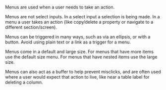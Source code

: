 
Menus are used when a user needs to take an action.

Menus are not select inputs. In a select input a selection is being made. In a menu a user takes an action (like copy/delete a property or navigate to a different section/screen).

<div
  className={css`
    margin: 40px 0px;
    width: auto;
    height: 312px;
    background-image: url('${CDN}/images/guidelines/LM-menus-1@3x.png');
    background-position: center center;
    background-repeat: no-repeat;
    background-size: contain;
  `}
/>

Menus can be triggered in many ways, such as via an ellipsis, or with a button. Avoid using plain text or a link as a trigger for a menu.

<div
  className={css`
    margin: 40px 0px;
    width: auto;
    height: 200px;
    background-image: url('${CDN}/images/guidelines/LM-menus-2@3x.png');
    background-position: center center;
    background-repeat: no-repeat;
    background-size: contain;
  `}
/>

Menus come in a default and large size. For menus that have more items use the default size menu. For menus that have nested items use the large size.

<div
  className={css`
    margin: 40px 0px;
    width: auto;
    height: 312px;
    background-image: url('${CDN}/images/guidelines/LM-menus-3@3x.png');
    background-position: center center;
    background-repeat: no-repeat;
    background-size: contain;
  `}
/>

Menus can also act as a buffer to help prevent misclicks, and are often used where a user would expect that action to live, like near a table label for deleting a column.

<div
  className={css`
    margin: 40px 0px;
    width: auto;
    height: 200px;
    background-image: url('${CDN}/images/guidelines/LM-menus-4@3x.png');
    background-position: center center;
    background-repeat: no-repeat;
    background-size: contain;
  `}
/>
